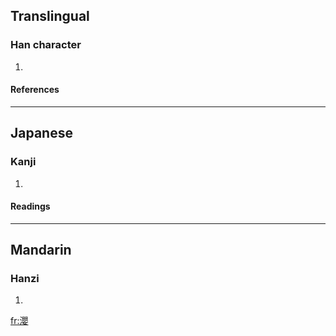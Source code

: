 ==Translingual==
===Han character===
{{Han char|rn=85|rad=水|as=17|sn=20|four=3614<sub>4</sub>|canj=水月金女 (EBCV)}}
# {{defn|Han|sort=水17}}
====References====
{{Han ref|kx=0661.020|dkj=18695|dj=1070.250|hdz=31788.040|uh=7034|ud=28724|bh=F45F|bd=62559}}

----
==Japanese==
===Kanji===
{{ja-kanji|grade=|rs=水17}}
# {{defn|Japanese}} 
====Readings====
{{ja-readings|on=[[えい]] (ei), [[よう]] (yō)|kun=[[ふかい]] (fukai)}}

----
==Mandarin==
===Hanzi===
{{cmn-hanzi|pin=[[yǐng]] ([[ying3]])|wg=[[ying]]<sup>3</sup>}}
# {{defn|Mandarin}}

[[fr:瀴]]